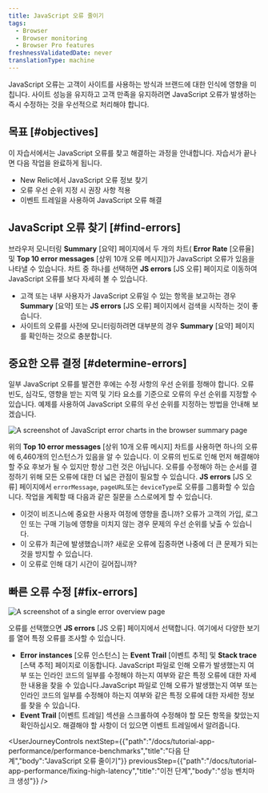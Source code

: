 ```yaml
---
title: JavaScript 오류 줄이기
tags:
  - Browser
  - Browser monitoring
  - Browser Pro features
freshnessValidatedDate: never
translationType: machine
---
```




JavaScript 오류는 고객이 사이트를 사용하는 방식과 브랜드에 대한 인식에 영향을 미칩니다. 사이트 성능을 유지하고 고객 만족을 유지하려면 JavaScript 오류가 발생하는 즉시 수정하는 것을 우선적으로 처리해야 합니다.

## 목표 [#objectives]

이 자습서에서는 JavaScript 오류를 찾고 해결하는 과정을 안내합니다. 자습서가 끝나면 다음 작업을 완료하게 됩니다.

* New Relic에서 JavaScript 오류 정보 찾기
* 오류 우선 순위 지정 시 권장 사항 적용
* 이벤트 트레일을 사용하여 JavaScript 오류 해결

## JavaScript 오류 찾기 [#find-errors]

브라우저 모니터링 **Summary** \[요약] 페이지에서 두 개의 차트( **Error Rate** \[오류율] 및 **Top 10 error messages** \[상위 10개 오류 메시지])가 JavaScript 오류가 있음을 나타낼 수 있습니다. 차트 중 하나를 선택하면 **JS errors** \[JS 오류] 페이지로 이동하여 JavaScript 오류를 보다 자세히 볼 수 있습니다.

* 고객 또는 내부 사용자가 JavaScript 오류일 수 있는 항목을 보고하는 경우 **Summary** \[요약] 또는 **JS errors** \[JS 오류] 페이지에서 검색을 시작하는 것이 좋습니다.
* 사이트의 오류를 사전에 모니터링하려면 대부분의 경우 **Summary** \[요약] 페이지를 확인하는 것으로 충분합니다.

## 중요한 오류 결정 [#determine-errors]

일부 JavaScript 오류를 발견한 후에는 수정 사항의 우선 순위를 정해야 합니다. 오류 빈도, 심각도, 영향을 받는 지역 및 기타 요소를 기준으로 오류의 우선 순위를 지정할 수 있습니다. 예제를 사용하여 JavaScript 오류의 우선 순위를 지정하는 방법을 안내해 보겠습니다.

<img
  title="JS error charts"
  alt="A screenshot of JavaScript error charts in the browser summary page"
  src={browserJsErrorCharts}
/>

위의 **Top 10 error messages** \[상위 10개 오류 메시지] 차트를 사용하면 하나의 오류에 6,460개의 인스턴스가 있음을 알 수 있습니다. 이 오류의 빈도로 인해 먼저 해결해야 할 주요 후보가 될 수 있지만 항상 그런 것은 아닙니다. 오류를 수정해야 하는 순서를 결정하기 위해 모든 오류에 대한 더 넓은 관점이 필요할 수 있습니다. **JS errors** \[JS 오류] 페이지에서 `errorMessage`, `pageURL`또는 `deviceType`로 오류를 그룹화할 수 있습니다. 작업을 계획할 때 다음과 같은 질문을 스스로에게 할 수 있습니다.

* 이것이 비즈니스에 중요한 사용자 여정에 영향을 줍니까? 오류가 고객의 가입, 로그인 또는 구매 기능에 영향을 미치지 않는 경우 문제의 우선 순위를 낮출 수 있습니다.
* 이 오류가 최근에 발생했습니까? 새로운 오류에 집중하면 나중에 더 큰 문제가 되는 것을 방지할 수 있습니다.
* 이 오류로 인해 대기 시간이 길어집니까?

## 빠른 오류 수정 [#fix-errors]

<img
  title="JS error overview"
  alt="A screenshot of a single error overview page"
  src={browserSingleErrorOverview}
/>

오류를 선택했으면 **JS errors** \[JS 오류] 페이지에서 선택합니다. 여기에서 다양한 보기를 열어 특정 오류를 조사할 수 있습니다.

* **Error instances** \[오류 인스턴스] 는 **Event Trail** \[이벤트 추적] 및 **Stack trace** \[스택 추적] 페이지로 이동합니다. JavaScript 파일로 인해 오류가 발생했는지 여부 또는 인라인 코드의 일부를 수정해야 하는지 여부와 같은 특정 오류에 대한 자세한 내용을 찾을 수 있습니다.JavaScript 파일로 인해 오류가 발생했는지 여부 또는 인라인 코드의 일부를 수정해야 하는지 여부와 같은 특정 오류에 대한 자세한 정보를 찾을 수 있습니다.
* **Event Trail** \[이벤트 트레일] 섹션을 스크롤하여 수정해야 할 모든 항목을 찾았는지 확인하십시오. 해결해야 할 사항이 더 있으면 이벤트 트레일에서 알려줍니다.

<UserJourneyControls
  nextStep={{"path":"/docs/tutorial-app-performance/performance-benchmarks","title":"다음 단계","body":"JavaScript 오류 줄이기"}}
  previousStep={{"path":"/docs/tutorial-app-performance/fixing-high-latency","title":"이전 단계","body":"성능 벤치마크 생성"}}
/>